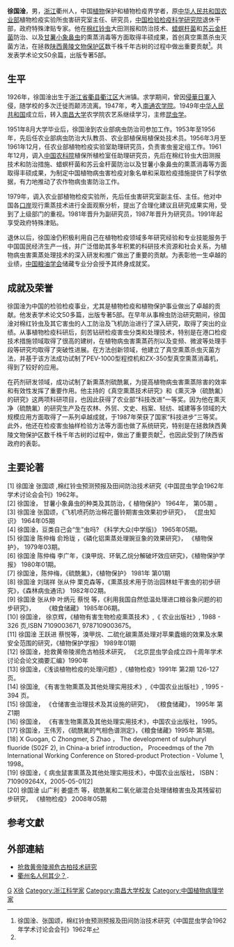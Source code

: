 {{multiple issues|
{{pov|time=2013-06-10T16:31:48+00:00}}
{{unencyclopedic|time=2013-06-10T16:31:48+00:00}}
{{Inappropriate tone|time=2021-02-19T17:27:54+00:00}}
}}
'''徐国淦'''{{BD|1926年|4月|2013年|5月|catIdx=Xu}}，男，[[浙江|浙江]]衢州人，中国[[植物|植物]]保护和植物检疫界学者，原[[中华人民共和国农业部|中华人民共和国农业部]]植物检疫实验所虫害研究室主任、研究员，[[中国检验检疫科学研究院|中国检验检疫科学研究院]]退休干部，政府特殊津贴专家。他在[[棉|棉]][[红铃虫|红铃虫]]大田测报和防治技术、[[蜡螟杆菌|蜡螟杆菌]]和[[苏云金杆菌|苏云金杆菌]]防治、以及[[甘薯|甘薯]][[小象鼻虫|小象鼻虫]]的熏蒸消毒等方面取得丰硕成果，首创真空熏蒸杀虫灭菌方法，在拯救[[陕西|陕西]][[黄陵文物保护区|黄陵文物保护区]]数千株千年古树的过程中做出重要贡献<ref name="棉红铃虫预测">徐国淦、张国颂，棉红铃虫预测预报及田间防治技术研究《中国昆虫学会1962年学术讨论会会刊》1962年</ref>。共发表学术论文50余篇，出版专著5部。

==生平==
1926年，徐国淦出生于[[浙江省|浙江省]][[衢县|衢县]][[衢江区|衢江区]]大洲镇。求学期间，曾因[[侵華日軍|侵華日軍]]入侵，随学校的多次迁徙而颠沛流离。1947年，考入[[南通农学院|南通农学院]]。1949年[[中华人民共和国|中华人民共和国]]成立后，转入[[南昌大学|南昌大学]]农学院农艺系继续学习，主修[[昆虫学|昆虫学]]。

1951年8月大学毕业后，徐国淦到农业部病虫防治司参加工作。1953年至1956年，先后任农业部病虫防治大队教员、农业部植保局植保处技术员。1956年3月至1961年12月，任农业部植物检疫实验室助理研究员，负责害虫鉴定组工作。1961年12月，调入[[中国农科院|中国农科院]]植保所植检室任助理研究员，先后在棉红铃虫大田测报技术和防治措施、蜡螟杆菌和苏云金杆菌防治以及甘薯小象鼻虫的熏蒸消毒等方面取得丰硕成果，为制定中国植物病虫害检疫对象名单和采取检疫措施提供了科学依据，有力地推动了农作物病虫害防治工作。

1979年，调入农业部植物检疫实验所，先后任虫害研究室副主任、主任。他对中国各[[口岸|口岸]]现行熏蒸技术进行全面观察分析，提出了合理化建议且研究成果实用，受到了上级部门的重视。1981年晋升为副研究员，1987年晋升为研究员。1991年起享受政府特殊津贴。

退休以后，徐国淦仍积极利用自己在植物检疫领域多年研究经验和专业技能服务于中国国民经济生产一线，并广泛借助其多年积累的科研技术资源和社会关系，为植物病虫害熏蒸处理技术的深入研发和推广做出了重要的贡献。为表彰他一生卓越的业绩，[[中国粮油学会|中国粮油学会]]储藏专业分会授予其终身成就奖。

==成就及荣誉==
徐国淦为中国的检验检疫事业，尤其是植物检疫和植物保护事业做出了卓越的贡献。他发表学术论文50多篇，出版专著5部。在早年从事棉虫防治研究期间，徐国淦对棉红铃虫及其它害虫的人工防治及飞机防治进行了深入研究，取得了突出的业绩。从事植物检疫科研后，刻苦钻研检疫害虫分类和处理技术，特别是在港口检疫技术措施领域取得了很高的建树，在植物病虫害熏蒸药剂以及变频、微波等处理手段等研究均取得了突破性进展。在方法创新领域，他建立了真空熏蒸杀虫灭菌方法，并基于该方法成功试制了PEV-1000型程控机和ZX-350型真空熏蒸消毒机，得到了较好的应用。

在药剂研发领域，成功试制了新熏蒸剂硫酰氟，为提高植物病虫害熏蒸除害的效率和有效性发挥了重要作用。他主持的《真空熏蒸技术研究》和《熏灭净（硫酰氟）的研究》这两项科研项目，也因此获得了农业部“科技改进”一等奖。因为他在熏灭净（硫酰氟）的研究生产及在农林、外贸、文史、档案、轻纺、城建等多领域的大规模应用方面取得了一系列卓越成就，于1987年荣获了国家“科技进步”三等奖。此外，他还在检疫害虫抽样检验方法等方面也做了系统研究，特别是在拯救陕西黄陵文物保护区数千株千年古树的过程中，做出了重要贡献<ref name="棉红铃虫预测"/>，也因此受到了陕西省政府的表彰。

==主要论著==
{{refbegin}} 
[1] 徐国淦 张国颂 ,棉红铃虫预测预报及田间防治技术研究《中国昆虫学会1962年学术讨论会会刊》1962年。<br />
[2] 徐国淦， 甘薯小象鼻虫的种类及其防治，《 植物保护》 1964年， 第05期 。<br />
[3] 徐国淦 张国颂，《飞机喷药防治棉花蕾铃期害虫效果初步研究》， 《昆虫知识》 1964年05期<br />
[4] 徐国淦，豆类自己会“生”虫吗? 《科学大众(中学版)》 1965年05期。<br />
[5] 徐国淦 陈仲梅 俞玲珑 ，《磷化铝熏蒸处理豌豆象的效果研究》， 《植物保护》， 1979年03期。<br />
[6] 徐国淦 陈仲梅 李广年，《溴甲烷、环氧乙烷分解破坏效应研究》，《植物保护学报》 1980年01期。<br />
[7] 徐国淦，陈仲梅，《硫酰氟》，《植物保护》 1981年 第01期<br />
[8] 徐国淦 刘瑞祥 张从仲 栗克森等，《熏蒸技术用于防治园林蛀干害虫的初步研究》，《森林病虫通讯》 1982年02期。<br />
[9] 徐国淦 张从仲 叶炳元 蔡悦 等，《利用我国自然低温处理进口粮谷象问题的初步研究》，
　　《粮食储藏》 1985年06期。<br />
[10] 徐国淦， 徐京辉，《植物有害生物检疫熏蒸技术》,《 农业出版社》, 1988 - 326 页,ISBN 7109003671, 9787109003675。<br />
[11] 徐国淦 王跃进 蔡悦等，溴甲烷、二硫化碳熏蒸处理对苹果蠹蛾的效果及水果安全范围的研究，《植物保护学报》 1989年01期<br />
[12] 徐国淦，抢救黄帝陵濒危古柏技术研究， 《北京昆虫学会成立四十周年学术讨论会论文摘要汇编》1990年<br />
[13] 徐国淦，《浅谈植物检疫的处理问题》,《植物检疫》1991年 第2期 126-127页。<br />
[14] 徐国淦, 《有害生物熏蒸及其他处理实用技术》,《中国农业出版社》, 1995 - 394 页。<br />
[15] 徐国淦， 《仓储害虫治理技术及其设施的研究》， 《粮食储藏》， 1995年 第Z1期<br />
[16] 徐国淦， 《有害生物熏蒸及其他处理实用技术》，中国农业出版社，1995。<br />
[17] 徐国淦，王伟芳，《硫酰氟的气相色谱测定》，《粮食储藏》1995年 第5期。<br />
[18] X Guogan, C Zhongmer, S Zhao ， The development of sulphuryl fluoride (S02F 2), in China-a brief introduction， Proceedmqs of the 7th International Working Conference on Stored-product Protection - Volume 1, 1998。<br />
[19] 徐国淦，《 病虫鼠害熏蒸及其他处理实用技术》，中国农业出版社， ISBN：710909264X，2005-05-01[2]<br />
[20] 徐国淦 山广利 姜盛杰 等，硫酰氟和二氧化碳混合处理储粮害虫及其残留初步研究， 《植物检疫》 2008年05期
{{refend}}
==参考文獻==
{{reflist}}

==外部連結== 
* [http://cpfd.cnki.com.cn/Article/CPFDTOTAL-ZWRQ199003001272.htm 抢救黄帝陵濒危古柏技术研究] {{Wayback|url=http://cpfd.cnki.com.cn/Article/CPFDTOTAL-ZWRQ199003001272.htm |date=20190618233548 }}
* [http://daj.qz.gov.cn/information.do?method=show&XXID=2303 衢州名人何其少？]{{dead link|date=2018年2月 |bot=InternetArchiveBot |fix-attempted=yes }}．
{{Authority control}}
{{DEFAULTSORT:Xu徐}}
[[Category:徐姓|G]]
[[Category:衢州人|X徐]]
[[Category:浙江科学家|Category:浙江科学家]]
[[Category:南昌大学校友|Category:南昌大学校友]]
[[Category:中国植物病理学家|Category:中国植物病理学家]]